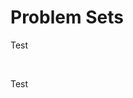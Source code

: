# Problem Sets {#psets}

::: {.exercisebox}
::: {.exercise #test name="Test"}
Test
:::
:::

&nbsp;

::: {.exercisebox}
::: {.exercise #test name="Test"}
Test
:::
:::